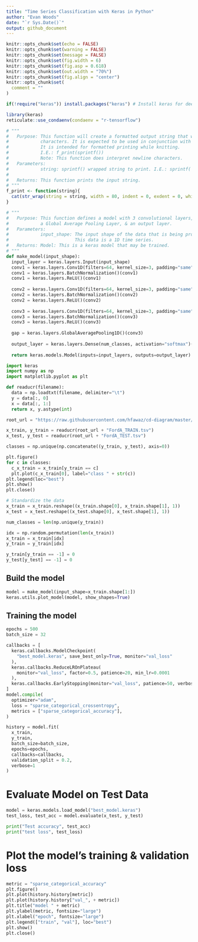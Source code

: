 ```yaml
---
title: "Time Series Classification with Keras in Python"
author: "Evan Woods"
date: "`r Sys.Date()`"
output: github_document
---
```


```r
knitr::opts_chunk$set(echo = FALSE)
knitr::opts_chunk$set(warning = FALSE)
knitr::opts_chunk$set(message = FALSE)
knitr::opts_chunk$set(fig.width = 6)
knitr::opts_chunk$set(fig.asp = 0.618)
knitr::opts_chunk$set(out.width = "70%")
knitr::opts_chunk$set(fig.align = "center")
knitr::opts_chunk$set(
  comment = ""
)
```

<!-- ## Import Libraries -->
```r
if(!require("keras")) install.packages("keras") # Install keras for deep learning

library(keras)
reticulate::use_condaenv(condaenv = "r-tensorflow")
```

<!-- ## Functions -->
```r
# """
#   Purpose: This function will create a formatted output string that wraps at 80
#            characters. It is expected to be used in conjunction with sprintf().
#            It is intended for formatted printing while knitting.
#            I.E.: f_print(sprintf())
#            Note: This function does interpret newline characters. 
#   Parameters: 
#            string: sprintf() wrapped string to print. I.E.: sprintf('string')
#            
#   Returns: This function prints the input string.
# """
f_print <- function(string){
  cat(str_wrap(string = string, width = 80, indent = 0, exdent = 0, whitespace_only = TRUE))
}
```

```python
# """
#   Purpose: This function defines a model with 3 convolutional layers, 
#            a Global Average Pooling Layer, & an output layer.
#   Parameters: 
#            input_shape: The input shape of the data that is being processed.
#                         This data is a 1D time series.
#   Returns: Model: This is a keras model that may be trained. 
# """
def make_model(input_shape):
  input_layer = keras.layers.Input(input_shape)
  conv1 = keras.layers.Conv1D(filters=64, kernel_size=3, padding="same")(input_layer)
  conv1 = keras.layers.BatchNormalization()(conv1)
  conv1 = keras.layers.ReLU()(conv1)
  
  conv2 = keras.layers.Conv1D(filters=64, kernel_size=3, padding="same")(conv1)
  conv2 = keras.layers.BatchNormalization()(conv2)
  conv2 = keras.layers.ReLU()(conv2)
  
  conv3 = keras.layers.Conv1D(filters=64, kernel_size=3, padding="same")(conv2)
  conv3 = keras.layers.BatchNormalization()(conv3)
  conv3 = keras.layers.ReLU()(conv3)
  
  gap = keras.layers.GlobalAveragePooling1D()(conv3)
  
  output_layer = keras.layers.Dense(num_classes, activation="softmax")(gap)
  
  return keras.models.Model(inputs=input_layers, outputs=output_layer)
```



```python
import keras
import numpy as np
import matplotlib.pyplot as plt
```

```python
def readucr(filename):
  data = np.loadtxt(filename, delimiter="\t")
  y = data[:, 0]
  x = data[:, 1:]
  return x, y.astype(int)

root_url = "https://raw.githubusercontent.com/hfawaz/cd-diagram/master/FordA/"

x_train, y_train = readucr(root_url + "FordA_TRAIN.tsv")
x_test, y_test = readucr(root_url + "FordA_TEST.tsv")

classes = np.unique(np.concatenate((y_train, y_test), axis=0))

plt.figure()
for c in classes:
  c_x_train = x_train[y_train == c]
  plt.plot(c_x_train[0], label="class " + str(c))
plt.legend(loc="best")
plt.show()
plt.close()
```
```python
# Standardize the data
x_train = x_train.reshape((x_train.shape[0], x_train.shape[1], 1))
x_test = x_test.reshape((x_test.shape[0], x_test.shape[1], 1))
```

```python
num_classes = len(np.unique(y_train))
```

```python
idx = np.random.permutation(len(x_train))
x_train = x_train[idx]
y_train = y_train[idx]
```

```python
y_train[y_train == -1] = 0
y_test[y_test] == -1] = 0
```

## Build the model
```python
model = make_model(input_shape=x_train.shape[1:])
keras.utils.plot_model(model, show_shapes=True)
```

## Training the model
```python
epochs = 500
batch_size = 32

callbacks = [
  keras.callbacks.ModelCheckpoint(
    "best_model.keras", save_best_only=True, monitor="val_loss"
  ), 
  keras.callbacks.ReduceLROnPlateau(
    monitor="val_loss", factor=0.5, patience=20, min_lr=0.0001
  ),
  keras.callbacks.EarlyStopping(monitor="val_loss", patience=50, verbose=1)
]
model.compile(
  optimizer="adam", 
  loss = "sparse_categorical_crossentropy",
  metrics = ["sparse_categorical_accuracy"],
) 

history = model.fit(
  x_train,
  y_train,
  batch_size=batch_size,
  epochs=epochs, 
  callbacks=callbacks, 
  validation_split = 0.2, 
  verbose=1
)
```

# Evaluate Model on Test Data
```python
model = keras.models.load_model("best_model.keras")
test_loss, test_acc = model.evaluate(x_test, y_test)

print("Test accuracy", test_acc)
print("test loss", test_loss)
```

# Plot the model's training & validation loss
```python
metric = "sparse_categorical_accuracy"
plt.figure()
plt.plot(history.history[metric])
plt.plot(history.history["val_", + metric])
plt.title("model " + metric)
plt.ylabel(metric, fontsize="large")
plt.xlabel("epoch", fontsize="large")
plt.legend(["train", "val"], loc="best")
plt.show()
plt.close()
```

